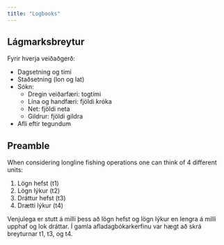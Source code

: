 ```yaml
---
title: "Logbooks"
---
```



## Lágmarksbreytur

Fyrir hverja veiðaðgerð:

* Dagsetning og tími
* Staðsetning (lon og lat)
* Sókn:
  * Dregin veiðarfæri: togtími
  * Lína og handfæri: fjöldi króka
  * Net: fjöldi neta
  * Gildrur: fjöldi gildra
* Afli eftir tegundum



## Preamble

When considering longline fishing operations one can think of 4 different units:

1. Lögn hefst (t1)
2. Lögn lýkur (t2)
3. Dráttur hefst (t3)
4. Drætti lýkur (t4)

Venjulega er stutt á milli þess að lögn hefst og lögn lýkur en lengra á milli upphaf og lok dráttar. 
Í gamla afladagbókarkerfinu var hægt að skrá breyturnar t1, t3, og t4.